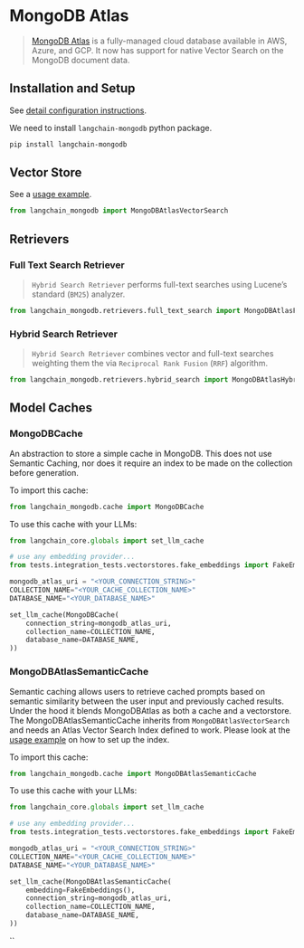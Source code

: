 # MongoDB Atlas

>[MongoDB Atlas](https://www.mongodb.com/docs/atlas/) is a fully-managed cloud
> database available in AWS, Azure, and GCP.  It now has support for native 
> Vector Search on the MongoDB document data.

## Installation and Setup

See [detail configuration instructions](/docs/integrations/vectorstores/mongodb_atlas).

We need to install `langchain-mongodb` python package.

```bash
pip install langchain-mongodb
```

## Vector Store

See a [usage example](/docs/integrations/vectorstores/mongodb_atlas).

```python
from langchain_mongodb import MongoDBAtlasVectorSearch
```

## Retrievers

### Full Text Search Retriever

>`Hybrid Search Retriever` performs full-text searches using 
> Lucene’s standard (`BM25`) analyzer.

```python
from langchain_mongodb.retrievers.full_text_search import MongoDBAtlasFullTextSearchRetriever
```

### Hybrid Search Retriever

>`Hybrid Search Retriever` combines vector and full-text searches weighting 
> them the via `Reciprocal Rank Fusion` (`RRF`) algorithm.
 
```python
from langchain_mongodb.retrievers.hybrid_search import MongoDBAtlasHybridSearchRetriever
```

## Model Caches

### MongoDBCache

An abstraction to store a simple cache in MongoDB. This does not use Semantic Caching, nor does it require an index to be made on the collection before generation.

To import this cache:
```python
from langchain_mongodb.cache import MongoDBCache
```

To use this cache with your LLMs:
```python
from langchain_core.globals import set_llm_cache

# use any embedding provider...
from tests.integration_tests.vectorstores.fake_embeddings import FakeEmbeddings

mongodb_atlas_uri = "<YOUR_CONNECTION_STRING>"
COLLECTION_NAME="<YOUR_CACHE_COLLECTION_NAME>"
DATABASE_NAME="<YOUR_DATABASE_NAME>"

set_llm_cache(MongoDBCache(
    connection_string=mongodb_atlas_uri,
    collection_name=COLLECTION_NAME,
    database_name=DATABASE_NAME,
))
```


### MongoDBAtlasSemanticCache
Semantic caching allows users to retrieve cached prompts based on semantic similarity between the user input and previously cached results. Under the hood it blends MongoDBAtlas as both a cache and a vectorstore.
The MongoDBAtlasSemanticCache inherits from `MongoDBAtlasVectorSearch` and needs an Atlas Vector Search Index defined to work. Please look at the [usage example](/docs/integrations/vectorstores/mongodb_atlas) on how to set up the index.

To import this cache:
```python
from langchain_mongodb.cache import MongoDBAtlasSemanticCache
```

To use this cache with your LLMs:
```python
from langchain_core.globals import set_llm_cache

# use any embedding provider...
from tests.integration_tests.vectorstores.fake_embeddings import FakeEmbeddings

mongodb_atlas_uri = "<YOUR_CONNECTION_STRING>"
COLLECTION_NAME="<YOUR_CACHE_COLLECTION_NAME>"
DATABASE_NAME="<YOUR_DATABASE_NAME>"

set_llm_cache(MongoDBAtlasSemanticCache(
    embedding=FakeEmbeddings(),
    connection_string=mongodb_atlas_uri,
    collection_name=COLLECTION_NAME,
    database_name=DATABASE_NAME,
))
```
``